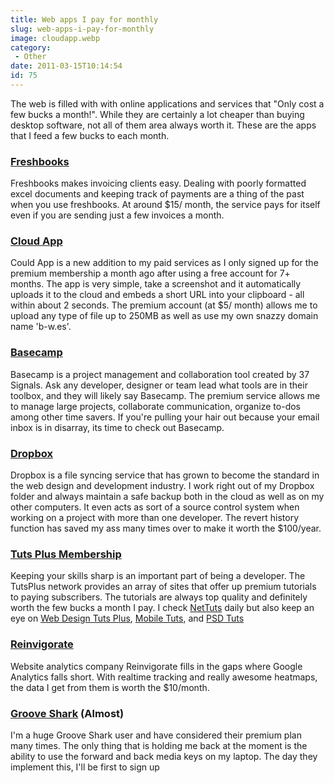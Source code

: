 ---
title: Web apps I pay for monthly
slug: web-apps-i-pay-for-monthly
image: cloudapp.webp
category:
 - Other
date: 2011-03-15T10:14:54
id: 75
---

The web is filled with with online applications and services that "Only cost a few bucks a month!". While they are certainly a lot cheaper than buying desktop software, not all of them area always worth it. These are the apps that I feed a few bucks to each month.
### [Freshbooks](http://www.freshbooks.com/)
Freshbooks makes invoicing clients easy. Dealing with poorly formatted excel documents and keeping track of payments are a thing of the past when you use freshbooks. At around $15/ month, the service pays for itself even if you are sending just a few invoices a month.
### [Cloud App](http://getcloudapp.com/)
Could App is a new addition to my paid services as I only signed up for the premium membership a month ago after using a free account for 7+ months. The app is very simple, take a screenshot and it automatically uploads it to the cloud and embeds a short URL into your clipboard - all within about 2 seconds. The premium account (at $5/ month) allows me to upload any type of file up to 250MB as well as use my own snazzy domain name 'b-w.es'.
### [Basecamp](http://basecamphq.com/)
Basecamp is a project management and collaboration tool created by 37 Signals. Ask any developer, designer or team lead what tools are in their toolbox, and they will likely say Basecamp. The premium service allows me to manage large projects, collaborate communication, organize to-dos among other time savers. If you're pulling your hair out because your email inbox is in disarray, its time to check out Basecamp.
### [Dropbox](https://www.dropbox.com/)
Dropbox is a file syncing service that has grown to become the standard in the web design and development industry. I work right out of my Dropbox folder and always maintain a safe backup both in the cloud as well as on my other computers. It even acts as sort of a source control system when working on a project with more than one developer. The revert history function has saved my ass many times over to make it worth the $100/year.
### [Tuts Plus Membership](http://tutsplus.com/)
Keeping your skills sharp is an important part of being a developer. The TutsPlus network provides an array of sites that offer up premium tutorials to paying subscribers. The tutorials are always top quality and definitely worth the few bucks a month I pay. I check [NetTuts](http://net.tutsplus.com/) daily but also keep an eye on [Web Design Tuts Plus](http://webdesign.tutsplus.com/), [Mobile Tuts](http://mobile.tutsplus.com/), and [PSD Tuts](http://psd.tutsplus.com/)
### [Reinvigorate](http://reinvigorate.net/)
Website analytics company Reinvigorate fills in the gaps where Google Analytics falls short. With realtime tracking and really awesome heatmaps, the data I get from them is worth the $10/month.
### [Groove Shark](http://listen.grooveshark.com/) (Almost)
I'm a huge Groove Shark user and have considered their premium plan many times. The only thing that is holding me back at the moment is the ability to use the forward and back media keys on my laptop. The day they implement this, I'll be first to sign up